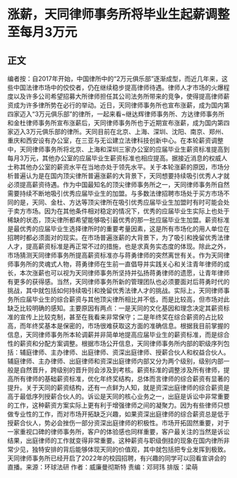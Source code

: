 # 涨薪，天同律师事务所将毕业生起薪调整至每月3万元
## 正文
编者按：自2017年开始，中国律所中的“2万元俱乐部”逐渐成型，而近几年来，这些中国法律市场中的佼佼者，仍在继续稳步提高律师待遇。律师人才市场的火爆程度以及许多公司希望招募大所律师担任其公司法务所带来的竞争，使得提高律师薪资成为许多律所势在必行的举动。近日，天同律师事务所也宣布涨薪，成为国内第四家迈入“3万元俱乐部”的律所，一起来看~继达辉律师事务所、方达律师事务所和金杜律师事务所宣布涨薪后，天同律师事务所也于近期宣布涨薪，成为国内第四家迈入3万元俱乐部的律所。天同目前在北京、上海、深圳、沈阳、南京、郑州、重庆和西安设有办公室，在三亚与无讼建立法律科技创新中心。在本轮薪资调整中，天同律师事务所将北京、上海和深圳三家办公室的应届毕业生薪资标准提高到每月3万元，其他办公室的应届毕业生薪资标准也相应提高。据接近消息的权威人士称其他办公室的薪资水平在当地亦处于领先水平。关于本轮涨薪的原因，市场分析普遍认为是在国内顶尖律所普遍涨薪的大背景下，天同想要持续吸引优秀人才就必须提高薪资待遇。作为中国最知名的顶尖律师事务所之一，天同律师事务所自然需要持续不断地吸引优秀应届毕业生的加盟。与多数法律招聘市场处于买方市场不同的是，天同、金杜、方达等顶尖律所在吸引优秀应届毕业生加盟时有时可能会处于卖方市场。因为在其他条件相对稳定的情况下，优秀的应届毕业生实际上也处于稀缺的状态，顶尖律所都希望能够吸引最优秀的那一批应届毕业生加盟。薪资标准是最优秀的应届毕业生选择律所时的重要考量因素，这是所有市场化的用人单位在招聘时都必须面对的现实。在市场普遍涨薪的大背景下，为了吸引和挽留优秀法律人才，提高薪资标准是再正常不过的措施，也是求真务实态度的体现。除此之外，市场猜测天同律师事务所提高薪资标准亦与蒋勇律师的突然离世有关。作为天同律师事务所的灵魂式人物，蒋勇律师在生前一直倡导并实践关心和关注青年律师的成长，本次涨薪也可以视为天同律师事务所坚持并弘扬蒋勇律师的遗愿，让青年律师有更多的获得感。当然，天同律师事务所新的管理团队也必须要面对后蒋勇时代的挑战，其中就包括如何持续吸引和挽留优秀法律人才的挑战。实际上，天同律师事务所应届毕业生的综合薪资与其他顶尖律所相比并不低，而是比较高，但市场对此缺乏比较明确的感知。主要原因有两点：一是天同的文化基因和理念决定其薪资标准的宣传上比较克制，甚至在我看来非常保守；二是年终奖在综合薪资的占比较高，而年终奖基本是保密的，市场很难获取这方面的准确信息。根据我目前掌握的信息，天同律师事务所本轮调薪并非简单地提高应届毕业生的薪资标准，而是综合性的薪资和分配方案调整。根据市场公开信息，天同律师事务所内部的职级序列包括：辅庭律师、主办律师、出庭律师、资深出庭律师、授薪合伙人和权益合伙人。辅庭律师、主办律师、出庭律师和资深出庭律师内部又分为两个级别，级别内部一般是自然晋升，跨级别的晋升则会涉及到考核。薪资标准的调整涉及所有律师，提高所有律师的基础薪资标准，优化年终奖结构，总体而言律师的综合薪资有显著的提升。关于天同的薪资结构，还有一点鲜为人知，就是资深出庭律师的综合薪资是高于最低序列授薪合伙人的。诉讼是天同的核心业务之一，出庭是诉讼中非常重要的工作，这种薪资方案实际上更有利于增强律师之间的凝聚力。因为有些律师只想做专业性的工作，而对市场开拓缺乏兴趣，如果资深出庭律师的综合薪资总是低于授薪合伙人，势必会挫伤一部分资深出庭律师的积极性。市场开拓固然重要，对于一家重视口碑的律师事务所，客户的体验感也同样重要，客户最关注的当然是诉讼结果，出庭律师的工作就变得非常重要。这种薪资与职级倒挂的现象在国内律所非常少见，独特安排的背后能够体现天同的价值观，其中就包括把专业发挥到极致。天同律师事务所已经开启了2022年的校园招聘，有兴趣的同学可以回看宣讲会的直播。来源：环球法研 作者：威廉曼彻斯特 责编：邓珂玮 排版：梁萌